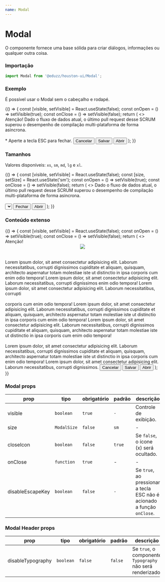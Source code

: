```yaml
---
name: Modal
---
```




# Modal

O componente fornece uma base sólida para criar diálogos, informações ou qualquer outra coisa.

### Importação

```js
import Modal from '@eduzz/houston-ui/Modal';
```

### Exemplo

É possível usar o Modal sem o cabeçalho e rodapé.

<Playground>
  {() => {
    const [visible, setVisible] = React.useState(false);
    const onOpen = () => setVisible(true);
    const onClose = () => setVisible(false);
    return (
      <>
        <Modal visible={visible} onClose={onClose}>
          <Modal.Header>Atenção!</Modal.Header>
          <Modal.Content>
            Dado o fluxo de dados atual, o último pull request desse SCRUM superou o desempenho de compilação
            multi-plataforma de forma asincrona.
            <br />
            <br />* Aperte a tecla ESC para fechar.
          </Modal.Content>
          <Modal.Footer>
            <Button variant='text' onClick={onClose}>
              Cancelar
            </Button>
            <Button>Salvar</Button>
          </Modal.Footer>
        </Modal>
        <Button onClick={onOpen}>Abrir</Button>
      </>
    );
  }}
</Playground>

### Tamanhos

Valores disponíveis: `xs`, `sm`, `md`, `lg` e `xl`.

<Playground>
  {() => {
    const [visible, setVisible] = React.useState(false);
    const [size, setSize] = React.useState('sm');
    const onOpen = () => setVisible(true);
    const onClose = () => setVisible(false);
    return (
      <>
        <Modal visible={visible} onClose={onClose} size={size}>
          <Modal.Content>
            Dado o fluxo de dados atual, o último pull request desse SCRUM superou o desempenho de compilação
            multi-plataforma de forma asincrona.
            <br />
            <br />
            <Select label='Tamanho' onChange={setSize} value={size}>
              <Select.Option value='xs'>xs (400px)</Select.Option>
              <Select.Option value='sm'>sm (560px)</Select.Option>
              <Select.Option value='md'>md (640px)</Select.Option>
              <Select.Option value='lg'>lg (800px)</Select.Option>
              <Select.Option value='xl'>xl (1200px)</Select.Option>
            </Select>
          </Modal.Content>
          <Modal.Footer>
            <Button onClick={onClose}>Fechar</Button>
          </Modal.Footer>
        </Modal>
        <Button onClick={onOpen}>Abrir</Button>
      </>
    );
  }}
</Playground>

### Conteúdo extenso

<Playground>
  {() => {
    const [visible, setVisible] = React.useState(false);
    const onOpen = () => setVisible(true);
    const onClose = () => setVisible(false);
    return (
      <>
        <Modal visible={visible} onClose={onClose}>
          <Modal.Header>Atenção!</Modal.Header>
          <Modal.Content>
            <center>
              <Image src='https://picsum.photos/400/400' fallbackSrc='https://via.placeholder.com/400x400' />
            </center>
            <br />
            <br />
            Lorem ipsum dolor, sit amet consectetur adipisicing elit. Laborum necessitatibus, corrupti dignissimos cupiditate
            et aliquam, quisquam, architecto aspernatur totam molestiae iste ut distinctio in ipsa corporis cum enim odio
            tempora! Lorem ipsum dolor, sit amet consectetur adipisicing elit. Laborum necessitatibus, corrupti dignissimos
            enim odio tempora! Lorem ipsum dolor, sit amet consectetur adipisicing elit. Laborum necessitatibus, corrupti
            <br />
            <br />
            corporis cum enim odio tempora! Lorem ipsum dolor, sit amet consectetur adipisicing elit. Laborum
            necessitatibus, corrupti dignissimos cupiditate et aliquam, quisquam, architecto aspernatur totam molestiae
            iste ut distinctio in ipsa corporis cum enim odio tempora! Lorem ipsum dolor, sit amet consectetur
            adipisicing elit. Laborum necessitatibus, corrupti dignissimos cupiditate et aliquam, quisquam, architecto
            aspernatur totam molestiae iste ut distinctio in ipsa corporis cum enim odio tempora!
            <br />
            <br />
            Lorem ipsum dolor, sit amet consectetur adipisicing elit. Laborum necessitatibus, corrupti dignissimos cupiditate
            et aliquam, quisquam, architecto aspernatur totam molestiae iste ut distinctio in ipsa corporis cum enim odio
            tempora! Lorem ipsum dolor, sit amet consectetur adipisicing elit. Laborum necessitatibus, corrupti dignissimos.
          </Modal.Content>
          <Modal.Footer>
            <Button variant='text' onClick={onClose}>
              Cancelar
            </Button>
            <Button>Salvar</Button>
          </Modal.Footer>
        </Modal>
        <Button onClick={onOpen}>Abrir</Button>
      </>
    );
  }}
</Playground>

### Modal props

| prop             | tipo        | obrigatório | padrão | descrição                                                               |
| ---------------- | ----------- | ----------- | ------ | ----------------------------------------------------------------------- |
| visible          | `boolean`   | `true`      | `-`    | Controle de exibição.                                                   |
| size             | `ModalSize` | `false`     | `sm`   | -                                                                       |
| closeIcon        | `boolean`   | `false`     | `true` | Se `false`, o ícone (x) será ocultado.                                  |
| onClose          | `function`  | `true`      | -      | -                                                                       |
| disableEscapeKey | `boolean`   | `false`     | `-`    | Se `true`, ao pressionar a tecla ESC não é acionado a função `onClose`. |

### Modal Header props

| prop              | tipo      | obrigatório | padrão  | descrição                                                  |
| ----------------- | --------- | ----------- | ------- | ---------------------------------------------------------- |
| disableTypography | `boolean` | `false`     | `false` | Se `true`, o componente `Typography` não será renderizado. |
